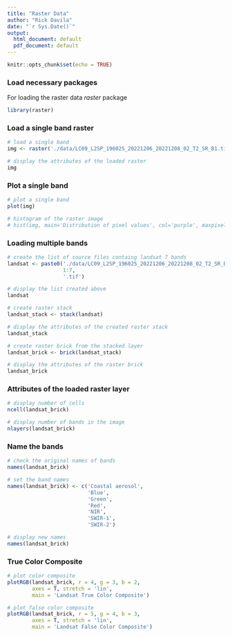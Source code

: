 ```yaml
---
title: "Raster Data"
author: "Rick Davila"
date: "`r Sys.Date()`"
output:
  html_document: default
  pdf_document: default
---
```


```r
knitr::opts_chunk$set(echo = TRUE)
```

### Load necessary packages

For loading the raster data *raster* package

```r
library(raster)
```

### Load a single band raster

```r
# load a single band
img <- raster('./data/LC09_L2SP_196025_20221206_20221208_02_T2_SR_B1.tif')

# display the attributes of the loaded raster
img
```

### Plot a single band

```r
# plot a single band
plot(img)

# histogram of the raster image
# hist(img, main='Distribution of pixel values', col='purple', maxpixels=ncell(img))

```

### Loading multiple bands

```r

# create the list of source files containg landsat 7 bands
landsat <- paste0('./data/LC09_L2SP_196025_20221206_20221208_02_T2_SR_B',
                  1:7,
                  '.tif')

# display the list created above
landsat

# create raster stack
landsat_stack <- stack(landsat)

# display the attributes of the created raster stack
landsat_stack

# create raster brick from the stacked layer
landsat_brick <- brick(landsat_stack)

# display the attributes of the raster brick
landsat_brick

```

### Attributes of the loaded raster layer

```r
# display number of cells
ncell(landsat_brick)

# display number of bands in the image
nlayers(landsat_brick)

```

### Name the bands    

```r
# check the original names of bands
names(landsat_brick)

# set the band names
names(landsat_brick) <- c('Coastal aerosol',
                          'Blue',
                          'Green',
                          'Red',
                          'NIR',
                          'SWIR-1',
                          'SWIR-2')

# display new names
names(landsat_brick)
```

### True Color Composite

```r
# plot color composite
plotRGB(landsat_brick, r = 4, g = 3, b = 2,
        axes = T, stretch = 'lin',
        main = 'Landsat True Color Composite')

# plot false color composite
plotRGB(landsat_brick, r = 5, g = 4, b = 3,
        axes = T, stretch = 'lin',
        main = 'Landsat False Color Composite')

```